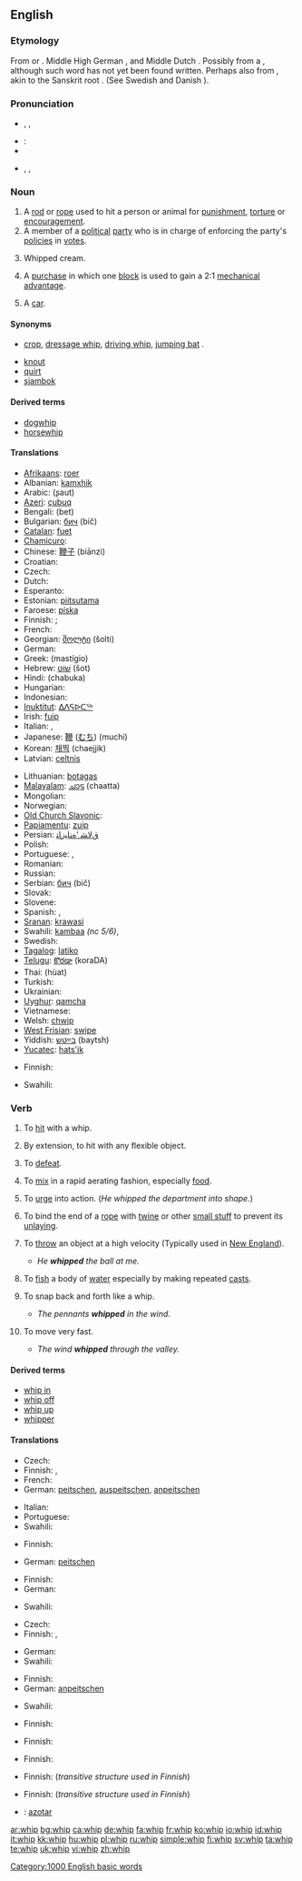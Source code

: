 ==English==

===Etymology===
From {{etyl|enm}} {{term|hwippen|lang=enm}} or {{term|whippen|lang=enm}}. Middle High German {{term|wipfen|lang=gmh}}, {{term|wepfen|lang=gmh}} and Middle Dutch {{term|wippen||to move quickly}}. Possibly from a {{proto|Germanic|wip}}, although such word has not yet been found written. Perhaps also from {{etyl|la}} {{term|vibro||to shake|lang=la}}, akin to the Sanskrit root {{term|वेपति|वेप्|sc=Deva||shake, flourish|tr=vep|lang=sa}}. (See Swedish {{term|vippa|lang=sv}} and Danish {{term|vippe||to shake|lang=da}}).

===Pronunciation===
* {{enPR|wĭp}}, {{IPA|/wɪp/}}, {{SAMPA|/wIp/}}
* :{{rhymes|ɪp}}
* {{audio|en-us-whip.ogg|Audio (US)}}
* {{enPR|hwĭp}}, {{IPA|/ʍɪp/}}, {{SAMPA|/WIp/}}

===Noun===
{{en-noun}}

# A [[rod]] or [[rope]] used to hit a person or animal for [[punishment]], [[torture]] or [[encouragement]].
# A member of a [[political]] [[party]] who is in charge of enforcing the party's [[policy|policies]] in [[vote]]s.
# {{context|coffee}} Whipped cream.
# {{nautical}} A [[purchase]] in which one [[block]] is used to gain a 2:1 [[mechanical advantage]].
# {{slang}} A [[car]].

====Synonyms====
* {{sense|whip used on horses}} [[crop]], [[dressage whip]], [[driving whip]], [[jumping bat]] .
* [[knout]]
* [[quirt]]
* [[sjambok]] {{qualifier|South African}}

====Derived terms====
* [[dogwhip]]
* [[horsewhip]]

====Translations====
{{trans-top|rod or rope}}
* [[Afrikaans]]: [[roer]]
* Albanian: [[kamxhik]]
* Arabic: {{Arab|[[سوط]]}} (ʂaut) {{m}}
* [[Azeri]]: [[çubuq]]
* Bengali: (bet)
* Bulgarian: [[бич]] (bič) {{m}}
* [[Catalan]]: [[fuet]] {{m}}
* [[Chamicuro]]: {{tø|ccc|ashpijka'chachi}}
* Chinese: [[鞭子]] (biānzi)
* Croatian: {{t-|hr|bič|m}}
* Czech: {{t-|cs|bič|m}}
* Dutch: {{t+|nl|zweep}}
* Esperanto: {{t-|eo|vipo|xs=Esperanto}}
* Estonian: [[piitsutama]]
* Faroese: [[píska]]
* Finnish: {{t+|fi|piiska}}; {{t|fi|ruoska}}
* French: {{t+|fr|fouet|m}}
* Georgian: [[შოლტი]] (šolti)
* German: {{t-|de|Peitsche|f}}
* Greek: {{t|el|μαστίγιο|m|sc=Grek}} (mastígio)
* Hebrew: [[שוט|שׁוֹט]] (šot) {{m}}
* Hindi: (chabuka)
* Hungarian: {{t-|hu|felhúzókötél}}
* Indonesian: {{t+|id|cemeti|xs=Indonesian}}
* [[Inuktitut]]: [[ᐃᐱᕋᐅᑕᖅ]]
* Irish: [[fuip]]
* Italian: {{t-|it|frusta|f}}, {{t+|it|nerbo|m}}
* Japanese: [[鞭]] ([[むち]]) (muchi)
* Korean: [[채찍]] (chaejjik)
* Latvian: [[celtnis]]
{{trans-mid}}
* Lithuanian: [[botagas]]
* [[Malayalam]]: [[ചാട്ട]] (chaatta)
* Mongolian: {{t-|mn|ташуур|tr=tašuur|sc=Cyrl|xs=Mongolian}}
* Norwegian: {{t-|no|pisk}}
* [[Old Church Slavonic]]: {{tø|cu|бичь|m|tr=bičĭ|sc=Cyrl|xs=Old Church Slavonic}}
* [[Papiamentu]]: [[zuip]]
* Persian: [[ﻕﻻﺸ ‘ﻩﻨﺎﻴﺯﺎﺘ]]
* Polish: {{t+|pl|bat|m}}
* Portuguese: {{t+|pt|chicote|m}}, {{t+|pt|açoite|m}}
* Romanian: {{t-|ro|bici}}
* Russian: {{t+|ru|кнут|m|tr=knut|sc=Cyrl}}
* Serbian: [[бич]] (bič) {{m}}
* Slovak: {{t-|sk|bič|m}}
* Slovene: {{t+|sl|bič|m}}
* Spanish: {{t+|es|fusta|f}}, {{t-|es|látigo|m}}
* [[Sranan]]: [[krawasi]]
* Swahili: [[kambaa]] ''(nc 5/6)'',  {{t|sw|mjeledi|xs=Swahili}}
* Swedish: {{t+|sv|piska|c}}
* [[Tagalog]]: [[latiko]]
* [[Telugu]]: [[కొరడా]] (koraDA)
* Thai: {{Thai|[[หวด]]}} (hùat)
* Turkish: {{t-|tr|kamçi}}
* Ukrainian: {{t+|uk|батіг|m|tr=batíg|sc=Cyrl|xs=Ukrainian}}
* [[Uyghur]]: [[qamcha]]
* Vietnamese: {{t+|vi|roi|xs=Vietnamese}}
* Welsh: [[chwip]]
* [[West Frisian]]: [[swipe]]
* Yiddish: [[בײַטש]] (baytsh) {{f}}
* [[Yucatec]]: [[hats'ik]]
{{trans-bottom}}

{{trans-top|party policy enforcer}}
* Finnish: {{t|fi|piiskuri}}
{{trans-mid}}
* Swahili: {{t|sw|mjeledi|xs=Swahili}}
{{trans-bottom}}

{{trans-see|whipped cream}}

===Verb===
{{en-verb|whip|p|ing}}

# {{transitive}} To [[hit]] with a whip.
# {{transitive}} By extension, to hit with any flexible object.
# {{transitive}} To [[defeat]].
# {{transitive}} To [[mix]] in a rapid aerating fashion, especially [[food]].
# {{transitive}} To [[urge]] into action. (''He whipped the department into shape.'')
# {{transitive|nautical}} To bind the end of a [[rope]] with [[twine]] or other [[small stuff]] to prevent its [[unlay]]ing.
# {{transitive}} To [[throw]] an object at a high velocity (Typically used in [[New England]]). 
#* ''He '''whipped''' the ball at me.''
# {{transitive}} To [[fish]] a body of [[water]] especially by making repeated [[cast]]s.
# {{intransitive}} To snap back and forth like a whip. 
#* ''The pennants '''whipped''' in the wind.''
# {{intransitive}} To move very fast. 
#* ''The wind '''whipped''' through the valley.''

====Derived terms====
* [[whip in]]
* [[whip off]]
* [[whip up]]
* [[whipper]]

====Translations====
{{trans-top|to hit with a whip}}
* Czech: {{t-|cs|bičovat}}
* Finnish: {{t-|fi|ruoskia}}, {{t+|fi|piiskata}}
* French: {{t+|fr|fouetter}}
* German: [[peitschen]], [[auspeitschen]], [[anpeitschen]]
{{trans-mid}}
* Italian: {{t-|it|sferzare}}
* Portuguese: {{t|pt|chicotear}}
* Swahili: {{t|sw|mjeledi|xs=Swahili}}
{{trans-bottom}}

{{trans-top|by extension, to hit with any flexible object}}
* Finnish: {{t+|fi|piiskata}}
{{trans-mid}}
* German: [[peitschen]]
{{trans-bottom}}

{{trans-top|to defeat}}
* Finnish: {{t-|fi|piestä}}
* German: {{t+|de|schlagen}}
{{trans-mid}}
* Swahili: {{t|sw|mjeledi|xs=Swahili}}
{{trans-bottom}}

{{trans-top|to mix food in a rapid aerating fashion}}
* Czech: {{t-|cs|šlehat}}
* Finnish: {{t-|fi|vatkata}}, {{t-|fi|vispata}}
{{trans-mid}}
* German: {{t+|de|schlagen}}
* Swahili: {{t|sw|mjeledi|xs=Swahili}}
{{trans-bottom}}

{{trans-top|to urge into action}}
* Finnish: {{t+|fi|piiskata}}
* German: [[anpeitschen]]
{{trans-mid}}
* Swahili: {{t|sw|mjeledi|xs=Swahili}}
{{trans-bottom}}

{{trans-top|nautical: to bind the end of a rope with twine}}
* Finnish: {{t|fi|rihmata}}
{{trans-mid}}
{{trans-bottom}}

{{trans-top|to throw at high velocity}}
* Finnish: {{t|fi|paiskata}}
{{trans-mid}}
{{trans-bottom}}

{{trans-top|to fish by making repeated casts}}
* Finnish: {{t|fi|piiskata}}
{{trans-mid}}
{{trans-bottom}}

{{trans-top|to snap back and forth like a whip}}
* Finnish: {{t|fi|piiskata}} (''transitive structure used in Finnish'')
{{trans-mid}}
{{trans-bottom}}

{{trans-top|to move very fast}}
* Finnish: {{t|fi|piiskata}} (''transitive structure used in Finnish'')
{{trans-mid}}
{{trans-bottom}}

{{checktrans-top}}
* {{ttbc|Spanish}}: [[azotar]]
{{trans-mid}}
{{trans-bottom}}

[[Category:1000 English basic words]]

[[ar:whip]]
[[bg:whip]]
[[ca:whip]]
[[de:whip]]
[[fa:whip]]
[[fr:whip]]
[[ko:whip]]
[[io:whip]]
[[id:whip]]
[[it:whip]]
[[kk:whip]]
[[hu:whip]]
[[pl:whip]]
[[ru:whip]]
[[simple:whip]]
[[fi:whip]]
[[sv:whip]]
[[ta:whip]]
[[te:whip]]
[[uk:whip]]
[[vi:whip]]
[[zh:whip]]